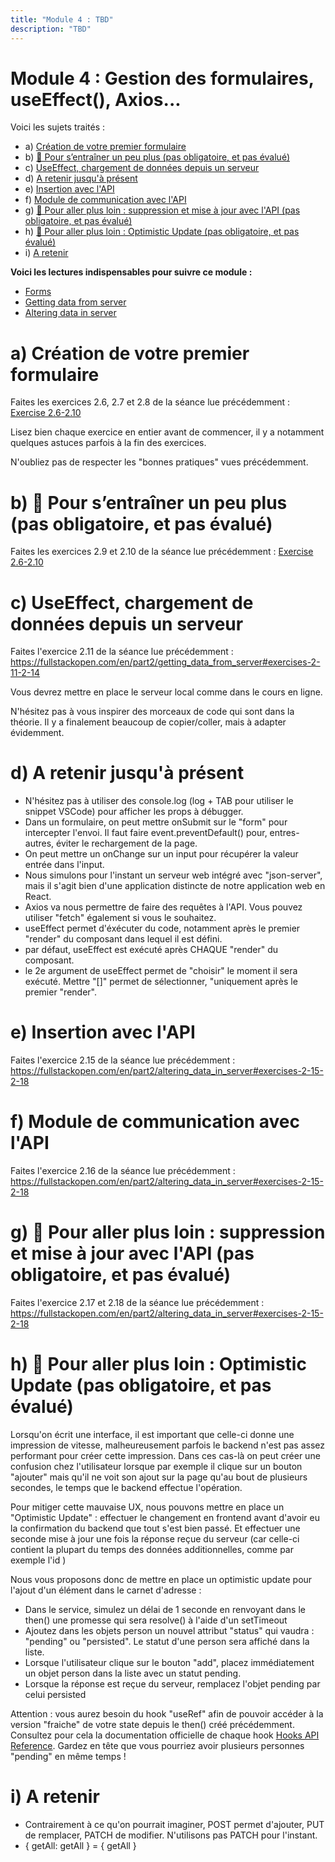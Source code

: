```yaml
---
title: "Module 4 : TBD"
description: "TBD"
---
```


# Module 4 : Gestion des formulaires, useEffect(), Axios...

Voici les sujets traités :
- a) [Création de votre premier formulaire](#a)
- b) [🍬 Pour s’entraîner un peu plus (pas obligatoire, et pas évalué)](#b)
- c) [UseEffect, chargement de données depuis un serveur](#c)
- d) [A retenir jusqu'à présent](#d)
- e) [Insertion avec l'API](#e)
- f) [Module de communication avec l'API](#f)
- g) [🍬 Pour aller plus loin : suppression et mise à jour avec l'API (pas obligatoire, et pas évalué)](#g)
- h) [🍬 Pour aller plus loin : Optimistic Update (pas obligatoire, et pas évalué)](#h)
- i) [A retenir](#d)

**Voici les lectures indispensables pour suivre ce module :**
- [Forms](https://fullstackopen.com/en/part2/forms)
- [Getting data from server](https://fullstackopen.com/en/part2/getting_data_from_server)
- [Altering data in server](https://fullstackopen.com/en/part2/altering_data_in_server)

# <a id="a"></a>a) Création de votre premier formulaire

Faites les exercices 2.6, 2.7 et 2.8 de la séance lue précédemment : [Exercise 2.6-2.10](https://fullstackopen.com/en/part2/forms#exercises-2-6-2-10)

Lisez bien chaque exercice en entier avant de commencer, il y a notamment quelques astuces parfois à la fin des exercices.

N'oubliez pas de respecter les "bonnes pratiques" vues précédemment.

# <a id="b"></a>b) 🍬 Pour s’entraîner un peu plus (pas obligatoire, et pas évalué)

Faites les exercices 2.9 et 2.10 de la séance lue précédemment : [Exercise 2.6-2.10](https://fullstackopen.com/en/part2/forms#exercises-2-6-2-10)

# <a id="c"></a>c) UseEffect, chargement de données depuis un serveur

Faites l'exercice 2.11 de la séance lue précédemment : https://fullstackopen.com/en/part2/getting_data_from_server#exercises-2-11-2-14

Vous devrez mettre en place le serveur local comme dans le cours en ligne.

N'hésitez pas à vous inspirer des morceaux de code qui sont dans la théorie. Il y a finalement beaucoup de copier/coller, mais à adapter évidemment.

# <a id="d"></a>d) A retenir jusqu'à présent
- N'hésitez pas à utiliser des console.log (log + TAB pour utiliser le snippet VSCode) pour afficher les props à débugger.
- Dans un formulaire, on peut mettre onSubmit sur le "form" pour intercepter l'envoi. Il faut faire event.preventDefault() pour, entres-autres, éviter le rechargement de la page.
- On peut mettre un onChange sur un input pour récupérer la valeur entrée dans l'input.
- Nous simulons pour l'instant un serveur web intégré avec "json-server", mais il s'agit bien d'une application distincte de notre application web en React.
- Axios va nous permettre de faire des requêtes à l'API. Vous pouvez utiliser "fetch" également si vous le souhaitez.
- useEffect permet d'éxécuter du code, notamment après le premier "render" du composant dans lequel il est défini.
- par défaut, useEffect est exécuté après CHAQUE "render" du composant.
- le 2e argument de useEffect permet de "choisir" le moment il sera exécuté. Mettre "[]" permet de sélectionner, "uniquement après le premier "render".

# <a id="e"></a>e) Insertion avec l'API

Faites l'exercice 2.15 de la séance lue précédemment : https://fullstackopen.com/en/part2/altering_data_in_server#exercises-2-15-2-18

# <a id="f"></a>f) Module de communication avec l'API

Faites l'exercice 2.16 de la séance lue précédemment : https://fullstackopen.com/en/part2/altering_data_in_server#exercises-2-15-2-18

# <a id="g"></a>g) 🍬 Pour aller plus loin : suppression et mise à jour avec l'API (pas obligatoire, et pas évalué)

Faites l'exercice 2.17 et 2.18 de la séance lue précédemment : https://fullstackopen.com/en/part2/altering_data_in_server#exercises-2-15-2-18

# <a id="h"></a>h) 🍬 Pour aller plus loin : Optimistic Update (pas obligatoire, et pas évalué)

Lorsqu'on écrit une interface, il est important que celle-ci donne une impression de vitesse, malheureusement parfois le backend n'est pas assez performant pour créer cette impression. Dans ces cas-là on peut créer une confusion chez l'utilisateur lorsque par exemple il clique sur un bouton "ajouter" mais qu'il ne voit son ajout sur la page qu'au bout de plusieurs secondes, le temps que le backend effectue l'opération.

Pour mitiger cette mauvaise UX, nous pouvons mettre en place un "Optimistic Update" : effectuer le changement en frontend avant d'avoir eu la confirmation du backend que tout s'est bien passé. Et effectuer une seconde mise à jour une fois la réponse reçue du serveur (car celle-ci contient la plupart du temps des données additionnelles, comme par exemple l'id )

Nous vous proposons donc de mettre en place un optimistic update pour l'ajout d'un élément dans le carnet d'adresse : 
- Dans le service, simulez un délai de 1 seconde en renvoyant dans le then() une promesse qui sera resolve() à l'aide d'un setTimeout
- Ajoutez dans les objets person un nouvel attribut "status" qui vaudra : "pending" ou "persisted". Le statut d'une person sera affiché dans la liste.
- Lorsque l'utilisateur clique sur le bouton "add", placez immédiatement un objet person dans la liste avec un statut pending. 
- Lorsque la réponse est reçue du serveur, remplacez l'objet pending par celui persisted

Attention : vous aurez besoin du hook "useRef" afin de pouvoir accéder à la version "fraiche" de votre state depuis le then() créé précédemment. Consultez pour cela la documentation officielle de chaque hook [Hooks API Reference](https://reactjs.org/docs/hooks-reference.html). Gardez en tête que vous pourriez avoir plusieurs personnes "pending" en même temps !

# <a id="i"></a>i) A retenir
- Contrairement à ce qu'on pourrait imaginer, POST permet d'ajouter, PUT de remplacer, PATCH de modifier. N'utilisons pas PATCH pour l'instant.
- { getAll: getAll } = { getAll }